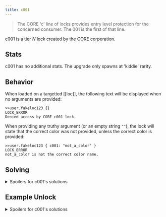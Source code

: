 ```yaml
---
title: c001
---
```


> The CORE 'c' line of locks provides entry level protection for the concerned consumer. The 001 is the first of that line.

c001 is a tier _N_ lock created by the CORE corporation.

## Stats

c001 has no additional stats. The upgrade only spawns at 'kiddie' rarity.

## Behavior

When loaded on a targetted [[loc]], the following text will be displayed when no arguments are provided:

```
>>user.fakeloc123 {}
LOCK_ERROR
Denied access by CORE c001 lock.
```

When providing any truthy argument (or an empty string `""`), the lock will state that the correct color was not provided, unless the correct color is provided:

```
>>user.fakeloc123 { c001: "not_a_color" }
LOCK_ERROR
not_a_color is not the correct color name.
```

## Solving

<details>
<summary>Spoilers for c001's solutions</summary>

### c001

c001 will choose a random color from a list of the following 8 colors, as a string, for its solution:

- green
- lime
- yellow
- orange
- red
- purple
- blue
- cyan

## color_digit

`color_digit` is the length of the selected color. For example, the color `"lime"` has the `color_digit` value `4`.

</details>

## Example Unlock

<details>
<summary>Spoilers for c001's solutions</summary>

```
>>user.loc { c001: "lime", color_digit: 4 }
WARNING: BINMAT security shell inactive. Intelligent defense system offline.
LOCK_UNLOCKED
System <user> breached.
Connection terminated.
```

</details>
